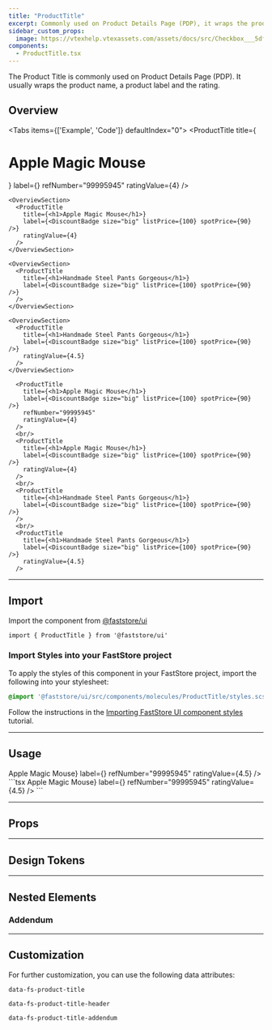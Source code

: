```yaml
---
title: "ProductTitle"
excerpt: Commonly used on Product Details Page (PDP), it wraps the product name, a product label and the rating.
sidebar_custom_props:
  image: https://vtexhelp.vtexassets.com/assets/docs/src/Checkbox___5dfb3d931c093ee7ebfac8bc388e68b5.png
components:
  - ProductTitle.tsx
---
```


The Product Title is commonly used on Product Details Page (PDP). It usually wraps the product name, a product label and the rating.

## Overview

<Tabs items={['Example', 'Code']} defaultIndex="0">
  <Tab>
    <OverviewSection>
      <ProductTitle
        title={<h1>Apple Magic Mouse</h1>}
        label={<DiscountBadge size="big" listPrice={100} spotPrice={90} />}
        refNumber="99995945"
        ratingValue={4}
      />
    </OverviewSection>

    <OverviewSection>
      <ProductTitle
        title={<h1>Apple Magic Mouse</h1>}
        label={<DiscountBadge size="big" listPrice={100} spotPrice={90} />}
        ratingValue={4}
      />
    </OverviewSection>

    <OverviewSection>
      <ProductTitle
        title={<h1>Handmade Steel Pants Gorgeous</h1>}
        label={<DiscountBadge size="big" listPrice={100} spotPrice={90} />}
      />
    </OverviewSection>

    <OverviewSection>
      <ProductTitle
        title={<h1>Handmade Steel Pants Gorgeous</h1>}
        label={<DiscountBadge size="big" listPrice={100} spotPrice={90} />}
        ratingValue={4.5}
      />
    </OverviewSection>
  </Tab>
  <Tab>

  ```tsx
    <ProductTitle
      title={<h1>Apple Magic Mouse</h1>}
      label={<DiscountBadge size="big" listPrice={100} spotPrice={90} />}
      refNumber="99995945"
      ratingValue={4}
    />
    <br/>
    <ProductTitle
      title={<h1>Apple Magic Mouse</h1>}
      label={<DiscountBadge size="big" listPrice={100} spotPrice={90} />}
      ratingValue={4}
    />
    <br/>
    <ProductTitle
      title={<h1>Handmade Steel Pants Gorgeous</h1>}
      label={<DiscountBadge size="big" listPrice={100} spotPrice={90} />}
    />
    <br/>
    <ProductTitle
      title={<h1>Handmade Steel Pants Gorgeous</h1>}
      label={<DiscountBadge size="big" listPrice={100} spotPrice={90} />}
      ratingValue={4.5}
    />
  ```

  </Tab>
</Tabs>

---

## Import

Import the component from [@faststore/ui](https://developers.vtex.com/docs/guides/faststore/components-index)

```tsx
import { ProductTitle } from '@faststore/ui'
```

### Import Styles into your FastStore project

To apply the styles of this component in your FastStore project, import the following into your stylesheet:

```scss
@import '@faststore/ui/src/components/molecules/ProductTitle/styles.scss'
```

Follow the instructions in the [Importing FastStore UI component styles](https://developers.vtex.com/docs/guides/faststore/using-themes-importing-ui-components-styles) tutorial.

---

## Usage

<OverviewSection>
  <ProductTitle
    title={<h1>Apple Magic Mouse</h1>}
    label={<DiscountBadge size="big" listPrice={100} spotPrice={90} />}
    refNumber="99995945"
    ratingValue={4.5}
  />
</OverviewSection>
```tsx
<ProductTitle
  title={<h1>Apple Magic Mouse</h1>}
  label={<DiscountBadge size="big" listPrice={100} spotPrice={90} />}
  refNumber="99995945"
  ratingValue={4.5}
/>
```

---

## Props

<ComponentPropsSection component="ProductTitle" />

---

## Design Tokens

<TokenTable>
  <TokenRow
    token="--fs-product-title-text-size"
    value="var(--fs-text-size-title-product)"
  />
  <TokenRow
    token="--fs-product-title-text-weight"
    value="var(--fs-text-weight-regular)"
  />
  <TokenRow token="--fs-product-title-line-height" value="1.12" />
  <TokenRow token="--fs-product-title-column-gap" value="var(--fs-spacing-2)" />
  <TokenRow token="--fs-product-title-row-gap" value="var(--fs-spacing-3)" />
</TokenTable>

---

## Nested Elements

### Addendum

<TokenTable>
  <TokenRow
    token="--fs-product-title-addendum-color"
    value="var(--fs-color-text-light)"
    isColor
  />
  <TokenRow
    token="--fs-product-title-addendum-size"
    value="var(--fs-text-size-1)"
  />
  <TokenRow token="--fs-product-title-addendum-line-height" value="1.7" />
</TokenTable>

---

## Customization

For further customization, you can use the following data attributes:

`data-fs-product-title`

`data-fs-product-title-header`

`data-fs-product-title-addendum`
